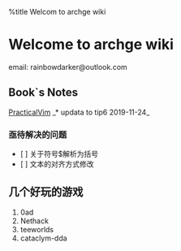 %title Welcom to archge wiki

= Welcome to archge wiki =
email: rainbowdarker@outlook.com


== Book`s Notes ==
[[PracticalVim]] _* updata to tip6 2019-11-24_

=== 亟待解决的问题 ===
* [ ] 关于符号$解析为括号 
* [ ] 文本的对齐方式修改


== 几个好玩的游戏 ==
# 0ad 
# Nethack
# teeworlds
# cataclym-dda
